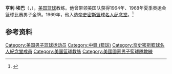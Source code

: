 {{NoteTA|G1=Sports}}
'''亨利·埃巴'''（{{lang-en|Henry Iba}}，{{bd|1904年|8月6日|1993年|1月15日}}），[[美国|美国]][[篮球|篮球]]教练。他曾带领美国队获得1964年、1968年夏季奥运会篮球比赛男子金牌。1969年，他入选[[奈史密斯篮球名人纪念堂|奈史密斯篮球名人纪念堂]]。<ref>{{Cite web|title=Hank Iba|url=https://www.hoophall.com/hall-of-famers/hank-iba|accessdate=2021-04-08|work=The Naismith Memorial Basketball Hall of Fame|language=en|archive-date=2021-01-16|archive-url=https://web.archive.org/web/20210116133024/https://www.hoophall.com/hall-of-famers/hank-iba/}}</ref>

== 参考资料 ==
{{reflist}}

{{1964年夏季奥运会美国男子篮球阵容}}
{{1968年夏季奥运会美国男子篮球阵容}}
{{1972年夏季奥运会美国男子篮球阵容}}

{{Authority control}}
{{DEFAULTSORT:Iba, Henry}}
[[Category:美国男子篮球运动员|Category:美国男子篮球运动员]]
[[Category:中鋒_(籃球)|Category:中鋒 (籃球)]]
[[Category:奈史密斯籃球名人紀念堂成員|Category:奈史密斯籃球名人紀念堂成員]]
[[Category:美国篮球教练|Category:美国篮球教练]]
[[Category:美國國家男子籃球隊教練|Category:美國國家男子籃球隊教練]]
